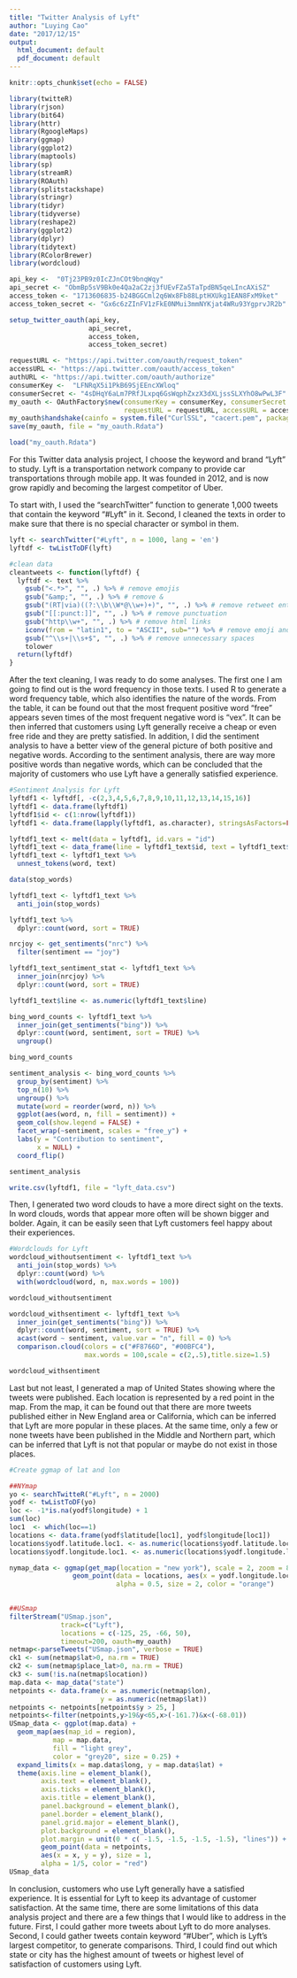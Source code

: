 ```yaml
---
title: "Twitter Analysis of Lyft"
author: "Luying Cao"
date: "2017/12/15"
output:
  html_document: default
  pdf_document: default
---
```


```r
knitr::opts_chunk$set(echo = FALSE)
```

```r
library(twitteR)
library(rjson)
library(bit64)
library(httr)
library(RgoogleMaps)
library(ggmap)
library(ggplot2)
library(maptools)
library(sp)
library(streamR)
library(ROAuth)
library(splitstackshape)
library(stringr)
library(tidyr)
library(tidyverse)
library(reshape2)
library(ggplot2)
library(dplyr)
library(tidytext)
library(RColorBrewer)
library(wordcloud)
```

```r
api_key <- 	"0Tj23PB9z0IcZJnCOt9bnqWqy"
api_secret <- "ObmBp5sV9Bk0e4Qa2aC2zj3fUEvFZa5TaTpdBN5qeLIncAXiSZ"
access_token <- "1713606835-b24BGGCml2q6Wx8Fb88LptHXUkg1EAN8FxM9ket"
access_token_secret <- "Gx6c6zZInFV1zFkE0NMui3mmNYKjat4WRu93YgprvJR2b"

setup_twitter_oauth(api_key, 
                    api_secret, 
                    access_token, 
                    access_token_secret)

requestURL <- "https://api.twitter.com/oauth/request_token"
accessURL <- "https://api.twitter.com/oauth/access_token"
authURL <- "https://api.twitter.com/oauth/authorize"
consumerKey <- 	"LFNRqX5i1PkB69SjEEncXWloq"
consumerSecret <- "4sDHqY6aLm7PRfJLxpq6GsWqphZxzX3dXLjssSLXYhO8wPwL3F"
my_oauth <- OAuthFactory$new(consumerKey = consumerKey, consumerSecret = consumerSecret, 
                             requestURL = requestURL, accessURL = accessURL, authURL = authURL)
my_oauth$handshake(cainfo = system.file("CurlSSL", "cacert.pem", package = "RCurl"))
save(my_oauth, file = "my_oauth.Rdata")

load("my_oauth.Rdata")
```

For this Twitter data analysis project, I choose the keyword and brand "Lyft" to study. Lyft is a transportation network company to provide car transportations through mobile app. It was founded in 2012, and is now grow rapidly and becoming the largest competitor of Uber.

To start with, I used the "searchTwitter" function to generate 1,000 tweets that contain the keyword "#Lyft" in it. Second, I cleaned the texts in order to make sure that there is no special character or symbol in them.

```r
lyft <- searchTwitter("#Lyft", n = 1000, lang = 'en')
lyftdf <- twListToDF(lyft)

#clean data
cleantweets <- function(lyftdf) {
  lyftdf <- text %>%
    gsub("<.*>", "", .) %>% # remove emojis
    gsub("&amp;", "", .) %>% # remove &
    gsub("(RT|via)((?:\\b\\W*@\\w+)+)", "", .) %>% # remove retweet entities
    gsub("[[:punct:]]", "", .) %>% # remove punctuation
    gsub("http\\w+", "", .) %>% # remove html links
    iconv(from = "latin1", to = "ASCII", sub="") %>% # remove emoji and bizarre signs
    gsub("^\\s+|\\s+$", "", .) %>% # remove unnecessary spaces
    tolower
  return(lyftdf)
}
```


After the text cleaning, I was ready to do some analyses. The first one I am going to find out is the word frequency in those texts. I used R to generate a word frequency table, which also identifies the nature of the words. From the table, it can be found out that the most frequent positive word "free" appears seven times of the most frequent negative word is "vex". It can be then inferred that customers using Lyft generally receive a cheap or even free ride and they are pretty satisfied. In addition, I did the sentiment analysis to have a better view of the general picture of both positive and negative words. According to the sentiment analysis, there are way more positive words than negative words, which can be concluded that the majority of customers who use Lyft have a generally satisfied experience.


```r
#Sentiment Analysis for Lyft
lyftdf1 <- lyftdf[, -c(2,3,4,5,6,7,8,9,10,11,12,13,14,15,16)]
lyftdf1 <- data.frame(lyftdf1)
lyftdf1$id <- c(1:nrow(lyftdf1))
lyftdf1 <- data.frame(lapply(lyftdf1, as.character), stringsAsFactors=FALSE)

lyftdf1_text <- melt(data = lyftdf1, id.vars = "id")
lyftdf1_text <- data_frame(line = lyftdf1_text$id, text = lyftdf1_text$value)
lyftdf1_text <- lyftdf1_text %>%
  unnest_tokens(word, text)

data(stop_words)

lyftdf1_text <- lyftdf1_text %>%
  anti_join(stop_words) 

lyftdf1_text %>%
  dplyr::count(word, sort = TRUE) 

nrcjoy <- get_sentiments("nrc") %>% 
  filter(sentiment == "joy")

lyftdf1_text_sentiment_stat <- lyftdf1_text %>%
  inner_join(nrcjoy) %>%
  dplyr::count(word, sort = TRUE)

lyftdf1_text$line <- as.numeric(lyftdf1_text$line)

bing_word_counts <- lyftdf1_text %>%
  inner_join(get_sentiments("bing")) %>%
  dplyr::count(word, sentiment, sort = TRUE) %>%
  ungroup()

bing_word_counts

sentiment_analysis <- bing_word_counts %>%
  group_by(sentiment) %>%
  top_n(10) %>%
  ungroup() %>%
  mutate(word = reorder(word, n)) %>%
  ggplot(aes(word, n, fill = sentiment)) +
  geom_col(show.legend = FALSE) +
  facet_wrap(~sentiment, scales = "free_y") +
  labs(y = "Contribution to sentiment",
       x = NULL) +
  coord_flip()

sentiment_analysis

write.csv(lyftdf1, file = "lyft_data.csv")
```


Then, I generated two word clouds to have a more direct sight on the texts. In word clouds, words that appear more often will be shown bigger and bolder. Again, it can be easily seen that Lyft customers feel happy about their experiences.


```r
#Wordclouds for Lyft
wordcloud_withoutsentiment <- lyftdf1_text %>%
  anti_join(stop_words) %>%
  dplyr::count(word) %>%
  with(wordcloud(word, n, max.words = 100))

wordcloud_withoutsentiment

wordcloud_withsentiment <- lyftdf1_text %>%
  inner_join(get_sentiments("bing")) %>%
  dplyr::count(word, sentiment, sort = TRUE) %>%
  acast(word ~ sentiment, value.var = "n", fill = 0) %>%
  comparison.cloud(colors = c("#F8766D", "#00BFC4"),
                   max.words = 100,scale = c(2,.5),title.size=1.5)

wordcloud_withsentiment
```


Last but not least, I generated a map of United States showing where the tweets were published. Each location is represented by a red point in the map. From the map, it can be found out that there are more tweets published either in New England area or California, which can be inferred that Lyft are more popular in these places. At the same time, only a few or none tweets have been published in the Middle and Northern part, which can be inferred that Lyft is not that popular or maybe do not exist in those places.

```r
#Create ggmap of lat and lon

##NYmap
yo <- searchTwitteR("#Lyft", n = 2000)
yodf <- twListToDF(yo)
loc <- -1*is.na(yodf$longitude) + 1
sum(loc)
loc1  <- which(loc==1)
locations <- data.frame(yodf$latitude[loc1], yodf$longitude[loc1])
locations$yodf.latitude.loc1. <- as.numeric(locations$yodf.latitude.loc1.)
locations$yodf.longitude.loc1. <- as.numeric(locations$yodf.longitude.loc1.)

nymap_data <- ggmap(get_map(location = "new york"), scale = 2, zoom = 8, source = "google", maptype = "roadmap") +
                geom_point(data = locations, aes(x = yodf.longitude.loc1., y = yodf.latitude.loc1.), 
                           alpha = 0.5, size = 2, color = "orange")
  

##USmap
filterStream("USmap.json", 
             track=c("Lyft"), 
             locations = c(-125, 25, -66, 50), 
             timeout=200, oauth=my_oauth)
netmap<-parseTweets("USmap.json", verbose = TRUE)
ck1 <- sum(netmap$lat>0, na.rm = TRUE)
ck2 <- sum(netmap$place_lat>0, na.rm = TRUE)
ck3 <- sum(!is.na(netmap$location))
map.data <- map_data("state")   
netpoints <- data.frame(x = as.numeric(netmap$lon),  
                       y = as.numeric(netmap$lat))
netpoints <- netpoints[netpoints$y > 25, ]  
netpoints<-filter(netpoints,y>19&y<65,x>(-161.7)&x<(-68.01))
USmap_data <- ggplot(map.data) + 
  geom_map(aes(map_id = region),  
           map = map.data,  
           fill = "light grey",             
           color = "grey20", size = 0.25) + 
  expand_limits(x = map.data$long, y = map.data$lat) +            
  theme(axis.line = element_blank(),  
        axis.text = element_blank(),  
        axis.ticks = element_blank(),                     
        axis.title = element_blank(),  
        panel.background = element_blank(),  
        panel.border = element_blank(),                     
        panel.grid.major = element_blank(), 
        plot.background = element_blank(),                     
        plot.margin = unit(0 * c( -1.5, -1.5, -1.5, -1.5), "lines")) +  
        geom_point(data = netpoints,             
        aes(x = x, y = y), size = 1,  
        alpha = 1/5, color = "red")
USmap_data
```

In conclusion, customers who use Lyft generally have a satisfied experience. It is essential for Lyft to keep its advantage of customer satisfaction. At the same time, there are some limitations of this data analysis project and there are a few things that I would like to address in the future. First, I could gather more tweets about Lyft to do more analyses. Second, I could gather tweets contain keyword "#Uber", which is Lyft's largest competitor, to generate comparisons. Third, I could find out which state or city has the highest amount of tweets or highest level of satisfaction of customers using Lyft. 







